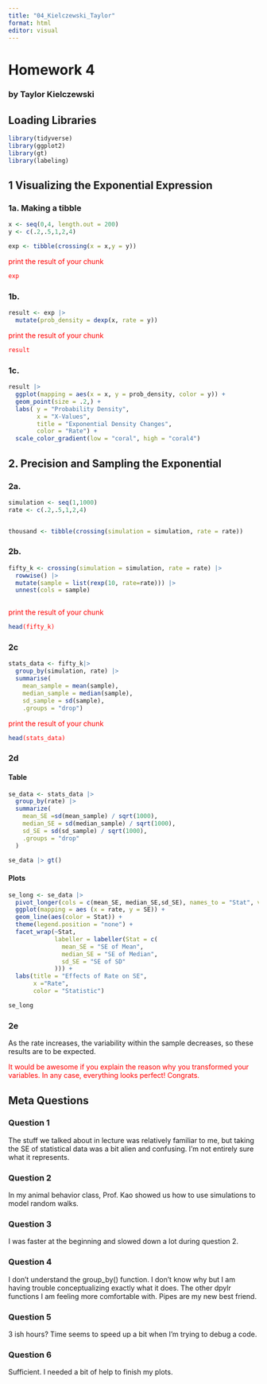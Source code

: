 ```yaml
---
title: "04_Kielczewski_Taylor"
format: html
editor: visual
---
```


# Homework 4

### by Taylor Kielczewski

## Loading Libraries

```r
library(tidyverse)
library(ggplot2)
library(gt)
library(labeling)
```

## 1 Visualizing the Exponential Expression

### 1a. Making a tibble

```r

x <- seq(0,4, length.out = 200)
y <- c(.2,.5,1,2,4)

exp <- tibble(crossing(x = x,y = y))

```

::: {.callout-important}
::: {#hello .greeting .message style="color: red;"}
print the result of your chunk

```r
exp
```

:::

:::

### 1b.

```r
result <- exp |> 
  mutate(prob_density = dexp(x, rate = y))
```

::: {.callout-important}
::: {#hello .greeting .message style="color: red;"}
print the result of your chunk

```r
result
```
:::
:::

### 1c.

```r
result |> 
  ggplot(mapping = aes(x = x, y = prob_density, color = y)) + 
  geom_point(size = .2,) +
  labs( y = "Probability Density",
        x = "X-Values",
        title = "Exponential Density Changes",
        color = "Rate") +
  scale_color_gradient(low = "coral", high = "coral4")
```

## 2. Precision and Sampling the Exponential

### 2a.

```r
simulation <- seq(1,1000)
rate <- c(.2,.5,1,2,4)


thousand <- tibble(crossing(simulation = simulation, rate = rate))

```

### 2b.

```r
fifty_k <- crossing(simulation = simulation, rate = rate) |> 
  rowwise() |> 
  mutate(sample = list(rexp(10, rate=rate))) |> 
  unnest(cols = sample) 



```

::: {.callout-important}
::: {#hello .greeting .message style="color: red;"}
print the result of your chunk

```r
head(fifty_k)
```
:::
:::

### 2c

```r
stats_data <- fifty_k|> 
  group_by(simulation, rate) |> 
  summarise(
    mean_sample = mean(sample),
    median_sample = median(sample),
    sd_sample = sd(sample),
    .groups = "drop")
```

::: {.callout-important}
::: {#hello .greeting .message style="color: red;"}
print the result of your chunk

```r
head(stats_data)
```
:::
:::

### 2d

#### Table

```r
se_data <- stats_data |> 
  group_by(rate) |> 
  summarize(
    mean_SE =sd(mean_sample) / sqrt(1000),
    median_SE = sd(median_sample) / sqrt(1000),
    sd_SE = sd(sd_sample) / sqrt(1000),
    .groups = "drop"
  )

se_data |> gt()
```

#### Plots

```r
se_long <- se_data |> 
  pivot_longer(cols = c(mean_SE, median_SE,sd_SE), names_to = "Stat", values_to = "SE") |> 
  ggplot(mapping = aes (x = rate, y = SE)) +
  geom_line(aes(color = Stat)) +
  theme(legend.position = "none") +
  facet_wrap(~Stat, 
             labeller = labeller(Stat = c(
               mean_SE = "SE of Mean",
               median_SE = "SE of Median",
               sd_SE = "SE of SD"
             ))) + 
  labs(title = "Effects of Rate on SE",
       x ="Rate",
       color = "Statistic")

se_long
```

### 2e

As the rate increases, the variability within the sample decreases, so these results are to be expected.

::: {.callout-important}
::: {#hello .greeting .message style="color: red;"}
It would be awesome if you explain the reason why you transformed your variables. In any case, everything looks perfect! Congrats.
:::
:::


## Meta Questions

### Question 1

The stuff we talked about in lecture was relatively familiar to me, but taking the SE of statistical data was a bit alien and confusing. I'm not entirely sure what it represents.

### Question 2

In my animal behavior class, Prof. Kao showed us how to use simulations to model random walks.

### Question 3

I was faster at the beginning and slowed down a lot during question 2.

### Question 4

I don't understand the group_by() function. I don't know why but I am having trouble conceptualizing exactly what it does. The other dpylr functions I am feeling more comfortable with. Pipes are my new best friend.

### Question 5

3 ish hours? Time seems to speed up a bit when I'm trying to debug a code.

### Question 6

Sufficient. I needed a bit of help to finish my plots.

